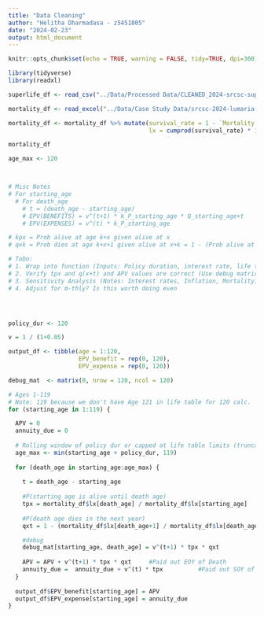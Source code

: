 ```yaml
---
title: "Data Cleaning"
author: "Helitha Dharmadasa - z5451805"
date: "2024-02-23"
output: html_document
---
```



```r
knitr::opts_chunk$set(echo = TRUE, warning = FALSE, tidy=TRUE, dpi=360)
```

```r
library(tidyverse)
library(readxl)
```

```r
superlife_df <- read_csv("../Data/Processed Data/CLEANED_2024-srcsc-superlife-inforce-dataset.csv")

```

```r
mortality_df <- read_excel("../Data/Case Study Data/srcsc-2024-lumaria-mortality-table.xlsx", skip = 13)

mortality_df <- mortality_df %>% mutate(survival_rate = 1 - `Mortality Rate`,
                                        lx = cumprod(survival_rate) * 100000)

mortality_df

```
```r
age_max <- 120



```


```r

```

```r
# Misc Notes
# For starting_age 
  # For death_age
    # t = (death_age - starting_age)
    # EPV(BENEFITS) = v^(t+1) * k_P_starting_age * Q_starting_age+t
    # EPV(EXPENSES) = v^(t) * k_P_starting_age

# kpx = Prob alive at age k+x given alive at x
# qxk = Prob dies at age k+x+1 given alive at x+k = 1 - (Prob alive at k+x+1 given alive at x+k)

# ToDo:
# 1. Wrap into function (Inputs: Policy duration, interest rate, life table with lx values. Output: df)
# 2. Verify tpx and q(x+t) and APV values are correct (Use debug matrix, calc manually)
# 3. Sensitivity Analysis (Notes: Interest rates, Inflation, Mortality)
# 4. Adjust for m-thly? Is this worth doing even




policy_dur <- 120

v = 1 / (1+0.05)

output_df <- tibble(age = 1:120, 
                    EPV_benefit = rep(0, 120),
                    EPV_expense = rep(0, 120))

debug_mat  <- matrix(0, nrow = 120, ncol = 120)

# Ages 1-119
# Note: 119 because we don't have Age 121 in life table for 120 calc.
for (starting_age in 1:119) {

  APV = 0
  annuity_due = 0
  
  # Rolling window of policy dur or capped at life table limits (truncation error?)
  age_max <- min(starting_age + policy_dur, 119)
  
  for (death_age in starting_age:age_max) {
    
    t = death_age - starting_age
    
    #P(starting age is alive until death age)
    tpx = mortality_df$lx[death_age] / mortality_df$lx[starting_age]
    
    #P(death age dies in the next year)
    qxt = 1 - (mortality_df$lx[death_age+1] / mortality_df$lx[death_age])

    #debug
    debug_mat[starting_age, death_age] = v^(t+1) * tpx * qxt
    
    APV = APV + v^(t+1) * tpx * qxt     #Paid out EOY of Death
    annuity_due =  annuity_due + v^(t) * tpx          #Paid out SOY of every year alive
  }
  
  output_df$EPV_benefit[starting_age] = APV
  output_df$EPV_expense[starting_age] = annuity_due
} 




```











